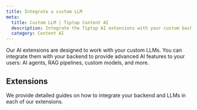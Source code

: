 ```yaml
---
title: Integrate a custom LLM
meta:
  title: Custom LLM | Tiptap Content AI
  description: Integrate the Tiptap AI extensions with your custom backend and AI models. Read about it in our docs.
  category: Content AI
---
```



Our AI extensions are designed to work with your custom LLMs. You can integrate them with your backend to provide advanced AI features to your users: AI agents, RAG pipelines, custom models, and more.

## Extensions

We provide detailed guides on how to integrate your backend and LLMs in each of our extensions.

<div className="grid sm:grid-cols-2 gap-5">
  <ProductCard
    title="AI Generation"
    description="Generate text and images and edit content with your custom AI models."
    tags={['Cloud', 'On premises']}
    documentationUrl="/content-ai/capabilities/generation/custom-llms"
    icon={contentAIIcon.src}
  />
  <ProductCard
    title="AI Suggestion"
    description="Generate proofreadeing suggestions with your custom AI models."
    tags={['Beta', 'Cloud', 'On premises']}
    documentationUrl="/content-ai/capabilities/suggestion/custom-llms"
    icon={contentAIIcon.src}
  />
  <ProductCard
    title="AI Agent"
    description="Integrate an AI Assistant that can read and edit your document based on a user-defined task."
    tags={['Beta', 'Cloud', 'On premises']}
    documentationUrl="/content-ai/capabilities/agent/custom-llms"
    icon={contentAIIcon.src}
  />
</div>
